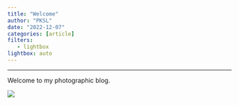 ```yaml
---
title: "Welcome"
author: "PKSL"
date: "2022-12-07"
categories: [article]
filters:
   - lightbox
lightbox: auto
---
```



--------

Welcome to my photographic blog.

![](image.jpg)
